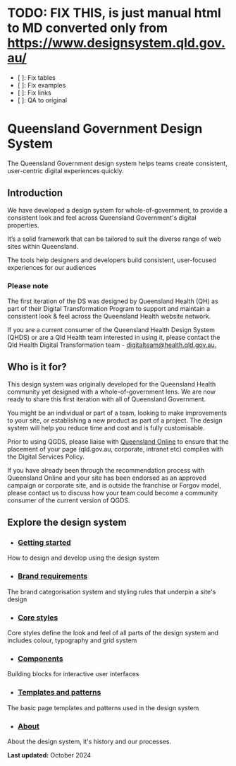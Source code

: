 

<Meta title="Queensland Government Design System" />

# TODO: FIX THIS, is just manual html to MD converted only from https://www.designsystem.qld.gov.au/
* [ ]: Fix tables
* [ ]: Fix examples
* [ ]: Fix links
* [ ]: QA to original

Queensland Government Design System
===================================

The Queensland Government design system helps teams create consistent, user-centric digital experiences quickly.

Introduction
------------

We have developed a design system for whole-of-government, to provide a consistent look and feel across Queensland Government's digital properties.

It’s a solid framework that can be tailored to suit the diverse range of web sites within Queensland.

The tools help designers and developers build consistent, user-focused experiences for our audiences

### Please note

The first iteration of the DS was designed by Queensland Health (QH) as part of their Digital Transformation Program to support and maintain a consistent look & feel across the Queensland Health website network.

If you are a current consumer of the Queensland Health Design System (QHDS) or are a Qld Health team interested in using it, please contact the Qld Health Digital Transformation team - [digitalteam@health.qld.gov.au.](mailto:digitalteam@health.qld.gov.au.)

Who is it for?
--------------

This design system was originally developed for the Queensland Health community yet designed with a whole-of-government lens. We are now ready to share this first iteration with all of Queensland Government.

You might be an individual or part of a team, looking to make improvements to your site, or establishing a new product as part of a project. The design system will help you reduce time and cost and is fully customisable.

Prior to using QGDS, please liaise with [Queensland Online](https://www.forgov.qld.gov.au/information-and-communication-technology/communication-and-publishing/website-and-digital-publishing/publish-on-queensland-government-websites/decide-which-website-to-publish-your-content-on) to ensure that the placement of your page (qld.gov.au, corporate, intranet etc) complies with the Digital Services Policy.

If you have already been through the recommendation process with Queensland Online and your site has been endorsed as an approved campaign or corporate site, and is outside the franchise or Forgov model, please contact us to discuss how your team could become a community consumer of the current version of QGDS.

Explore the design system
-------------------------

*   ### [Getting started](./?path=/docs/0-getting-started--overview)

How to design and develop using the design system

*   ### [Brand requirements](./?path=/docs/0-1-brand-foundations-brand-requirements--overview)

The brand categorisation system and styling rules that underpin a site's design

*   ### [Core styles](./?path=/docs/1-styles--overview)

Core styles define the look and feel of all parts of the design system and includes colour, typography and grid system

*   ### [Components](./?path=/docs/components--overview)

Building blocks for interactive user interfaces

*   ### [Templates and patterns](./?path=/docs/0-3-templates-and-patterns-templates-and-patterns--overview)

The basic page templates and patterns used in the design system

*   ### [About](https://www.designsystem.qld.gov.au/about.html)

About the design system, it's history and our processes.


**Last updated:** October 2024
